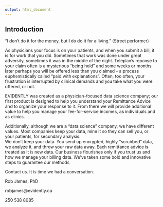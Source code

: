 ```yaml
---
output: html_document
---
```

## Introduction

"I don't do it for the money, but I do do it for a living." (Street performer)

As physicians your focus is on your patients, and when you submit a bill, it is for work that you did.
Sometimes that work was done under great adversity, sometimes it was in the middle of the night. 
Teleplan's reponse to your claim often is a mysterious "being hold" and some weeks or months later perhaps you will be offered less than you claimed - a process euphemistically called "paid with explanations".  Often, too often, your frustration is interrupted by clinical demands and you take what you were offered, or not. 

EVIDENTLY was created as a physician-focused data science company; our first product is designed to help you understand your Remittance Advice and to organize your response to it.
From there we will provide additional value to help you manage your fee-for-service incomes, as individuals and as clinics. 

Additionally, although we are a "data science" company, we have different values.
Most companies keep your data, mine it so they can sell you, or your patients, for secondary analysis.  
We don't keep your data. You send up encrypted, highly "scrubbed" data, we analyze it, and throw your raw data away.
Each remittance advice is treated as it is new data. 
Our business flourishes only if you trust us and how we manage your billing data. 
We've taken some bold and innovative steps to guarantee our methods. 

Contact us. 
It is time we had a conversation. 

Rob James, PhD

robjames@evidently.ca

250 538 8085

